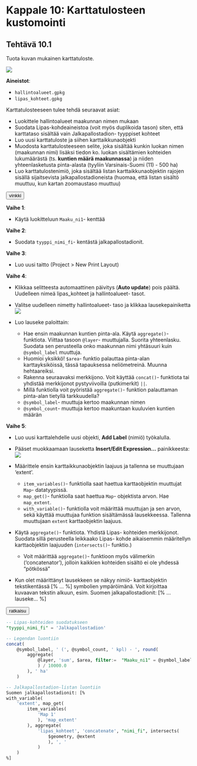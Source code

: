 # Kappale 10: Karttatulosteen kustomointi

## Tehtävä 10.1

Tuota kuvan mukainen karttatuloste.

![](img/kappale_10/image1.png)

**Aineistot**: 

- ```hallintoalueet.gpkg```
- ```lipas_kohteet.gpkg```

Karttatulosteeseen tulee tehdä seuraavat asiat:

- Luokittele hallintoalueet maakunnan nimen mukaan
- Suodata Lipas-kohdeaineistoa (voit myös duplikoida tason) siten, että karttataso sisältää vain Jalkapallostadion- tyyppiset kohteet
- Luo uusi karttatuloste ja siihen karttaikkunaobjekti
- Muodosta karttatulosteeseen selite, joka sisältää kunkin luokan nimen (maakunnan nimi) lisäksi tiedon ko. luokan sisältämien kohteiden lukumäärästä (ts. **kuntien määrä maakunnassa**) ja niiden yhteenlasketusta pinta-alasta (tyyliin Varsinais-Suomi (11) - 500 ha)
- Luo karttatulostenimiö, joka sisältää listan karttaikkunaobjektin rajojen sisällä sijaitsevista jalkapallostadioneista (huomaa, että listan sisältö muuttuu, kun kartan zoomaustaso muuttuu)

<button onclick="toggleAnswer(this)" class="btn answer_btn">vinkki</button>

::: hidden-box
**Vaihe 1**:

- Käytä luokitteluun ```Maaku_ni1```- kenttää

**Vaihe 2**:

- Suodata ```tyyppi_nimi_fi```- kentästä jalkapallostadionit.

**Vaihe 3**:

- Luo uusi taitto (Project > New Print Layout)

**Vaihe 4**:

- Klikkaa selitteesta automaattinen päivitys (**Auto update**) pois päältä. Uudelleen nimeä lipas_kohteet ja hallintoalueet- tasot.
- Valitse uudelleen nimetty hallintoalueet- taso ja klikkaa lausekepainiketta
![](img/kappale_10/image2.png)

- Luo lauseke paloittain:
  - Hae ensin maakunnan kuntien pinta-ala. Käytä ```aggregate()```- funktiota. Viittaa tasoon ```@layer```- muuttujalla. Suorita yhteenlasku. Suodata sen perusteella onko maakunnan nimi yhtäsuuri kuin ```@symbol_label``` muuttuja.
  - Huomioi yksikkö! ```$area```- funktio palauttaa pinta-alan karttayksiköissä, tässä tapauksessa neliömetreinä. Muunna hehtaareiksi.
  - Rakenna seuraavaksi merkkijono. Voit käyttää ```concat()```- funktiota tai yhdistää merkkijonot pystyviivoilla (putkimerkit) ```||```.
  - Millä funktiolla voit pyöristää ```aggregate()```- funktion palauttaman pinta-alan tietyllä tarkkuudella?
  - ```@symbol_label```- muuttuja kertoo maakunnan nimen
  - ```@symbol_count```- muuttuja kertoo maakuntaan kuuluvien kuntien määrän
  
**Vaihe 5**:

- Luo uusi karttalehdelle uusi objekti, **Add Label** (nimiö) työkalulla.
- Pääset muokkaamaan lauseketta **Insert/Edit Expression...** painikkeesta:
![](img/kappale_10/image3.png)

- Määrittele ensin karttaikkunaobjektin laajuus ja tallenna se muuttujaan 'extent'.
  - ```item_variables()```- funktiolla saat haettua karttaobjektin muuttujat ```Map```- datatyypissä.
  - ```map_get()```- funktiolla saat haettua ```Map```- objektista arvon. Hae ```map_extent```.
  - ```with_variable()```- funktiolla voit määrittää muuttujan ja sen arvon, sekä käyttää muuttujaa funktion sisältämässä lausekkeessa. Tallenna muuttujaan ```extent``` karttaobjektin laajuus.
- Käytä ```aggregate()```- funktiota. Yhdistä Lipas- kohteiden merkkijonot. Suodata sillä perusteella leikkaako Lipas- kohde aikaisemmin määritellyn karttaobjektin laajuuden (```intersects()```- funktio.)
  - Voit määrittää ```aggregate()```- funktioon myös välimerkin ('concatenator'), jolloin kaikkien kohteiden sisältö ei ole yhdessä "pötkössä"
- Kun olet määrittänyt lausekkeen se näkyy nimiö- karttaobjektin tekstikentässä [% ... %] symbolien ympäröimänä. Voit kirjoittaa kuvaavan tekstin alkuun, esim. Suomen jalkapallostadionit: [% ...lauseke... %]
:::


<button onclick="toggleAnswer(this)" class="btn answer_btn">ratkaisu</button>

::: hidden-box
::: code-box
``` sql
-- Lipas-kohteiden suodatukseen
"tyyppi_nimi_fi" = 'Jalkapallostadion'

-- Legendan luontiin
concat(
	@symbol_label, ' (', @symbol_count, ' kpl) - ', round(
		aggregate(
			@layer, 'sum', $area, filter:=  "Maaku_ni1" = @symbol_label
			) / 10000.0
		), ' ha'
	)

-- Jalkapallostadion-listan luontiin
Suomen jalkapallostadionit: [%
with_variable(
	'extent', map_get(
		item_variables(
			'Map 1'
			), 'map_extent'
		), aggregate(
			'lipas_kohteet', 'concatenate', "nimi_fi", intersects(
				$geometry, @extent
				), ', '
			)
	)
%]
```
:::
:::